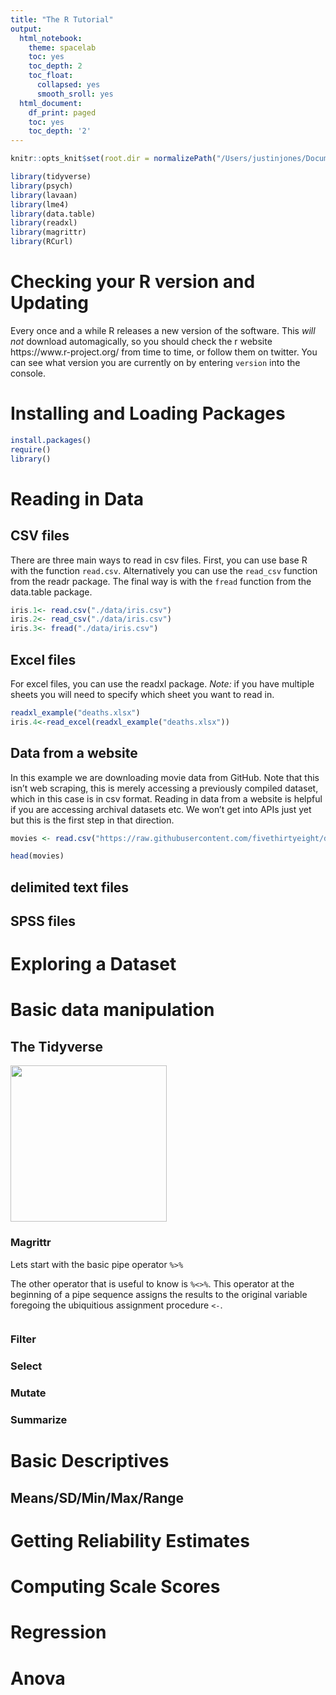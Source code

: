```yaml
---
title: "The R Tutorial"
output:
  html_notebook: 
    theme: spacelab
    toc: yes
    toc_depth: 2
    toc_float:
      collapsed: yes
      smooth_sroll: yes
  html_document:
    df_print: paged
    toc: yes
    toc_depth: '2'
---
```


```r
knitr::opts_knit$set(root.dir = normalizePath("/Users/justinjones/Documents/Grad School/Georgia/Classwork/2020 Teams Seminar/R Tutorial"))
```
```r
library(tidyverse)
library(psych)
library(lavaan)
library(lme4)
library(data.table)
library(readxl)
library(magrittr)
library(RCurl)
```
# Checking your R version and Updating

Every once and a while R releases a new version of the software. This *will not* download automagically, so you should check the r website https://www.r-project.org/ from time to time, or follow them on twitter. You can see what version you are currently on by entering `version` into the console. 

# Installing and Loading Packages

```r
install.packages()
require()
library()
```

# Reading in Data

## CSV files

There are three main ways to read in csv files. First, you can use base R with the function `read.csv`. Alternatively you can use the `read_csv` function from the readr package. The final way is with the `fread` function from the data.table package. 
```r
iris.1<- read.csv("./data/iris.csv")
iris.2<- read_csv("./data/iris.csv")
iris.3<- fread("./data/iris.csv")
```

## Excel files

For excel files, you can use the readxl package. *Note:* if you have multiple sheets you will need to specify which sheet you want to read in. 

```r
readxl_example("deaths.xlsx")
iris.4<-read_excel(readxl_example("deaths.xlsx"))
```

## Data from a website

In this example we are downloading movie data from GitHub. Note that this isn't web scraping, this is merely accessing a previously compiled dataset, which in this case is in csv format. Reading in data from a website is helpful if you are accessing archival datasets etc. We won't get into APIs just yet but this is the first step in that direction. 

```r
movies <- read.csv("https://raw.githubusercontent.com/fivethirtyeight/data/master/fandango/fandango_score_comparison.csv",header=TRUE)
```
```r
head(movies)
```

## delimited text files 

## SPSS files 

# Exploring a Dataset

# Basic data manipulation

## The Tidyverse
![](./data/tidyverse-logo.png){width=250px}

### Magrittr

Lets start with the basic pipe operator `%>%`

The other operator that is useful to know is `%<>%`. This operator at the beginning of a pipe sequence assigns the results to the original variable foregoing the ubiquitious assignment procedure `<-`.
```r


```

### Filter

### Select

### Mutate

### Summarize

# Basic Descriptives

## Means/SD/Min/Max/Range

# Getting Reliability Estimates

# Computing Scale Scores

# Regression

# Anova